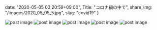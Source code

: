 date: "2020-05-05 03:20:59+09:00",
Title: "コロナ禍の中で",
share_img: "/images/2020_05_05_5.jpg",
slug: "covid19"
}

<img src="/images/2020_05_05_4.jpg" alt="post image" />
<img src="/images/2020_05_05_5.jpg" alt="post image" />
<img src="/images/2020_05_05_6.jpg" alt="post image" />
<img src="/images/2020_05_05_7.jpg" alt="post image" />
<img src="/images/2020_05_05_8.jpg" alt="post image" />